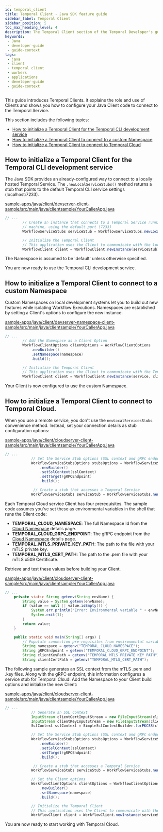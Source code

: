 ```yaml
---
id: temporal_client
title: Temporal Client - Java SDK feature guide
sidebar_label: Temporal Client
sidebar_position: 5
toc_max_heading_level: 4
description: The Temporal Client section of the Temporal Developer's guide provides guidance on how to configure Java Client code to connect to the Temporal Service.
keywords:
 - Java
 - developer-guide
 - guide-context
tags:
 - java
 - client
 - temporal client
 - workers
 - applications
 - developer-guide
 - guide-context
---
```


This guide introduces Temporal Clients.
It explains the role and use of Clients and shows you how to configure your Java Client code to connect to the Temporal Service.

This section includes the following topics:

* [How to initialize a Temporal Client for the Temporal CLI development service](#how-to-initialize-a-temporal-client-for-the-temporal-cli-development-service)
* [How to initialize a Temporal Client to connect to a custom Namespace](#how-to-initialize-a-temporal-client-to-connect-to-a-custom-namespace)
* [How to initialize a Temporal Client to connect to Temporal Cloud](#how-to-initialize-a-temporal-client-to-connect-to-temporal-cloud)

## How to initialize a Temporal Client for the Temporal CLI development service
The Java SDK provides an already-configured way to connect to a locally hosted Temporal Service.
The `.newLocalServiceStubs()` method returns a stub that points to the default Temporal CLI service settings (localhost:7233).

<!--SNIPSTART javasdk-build-caller-app-using-local-client {"selectedLines": ["11-17"]}-->
[sample-apps/java/client/devserver-client-sample/src/main/java/clientsample/YourCallerApp.java](https://github.com/temporalio/documentation/blob/main/sample-apps/java/client/devserver-client-sample/src/main/java/clientsample/YourCallerApp.java)
```java
// ...
        // Create an instance that connects to a Temporal Service running on the local
        // machine, using the default port (7233)
        WorkflowServiceStubs serviceStub = WorkflowServiceStubs.newLocalServiceStubs();

        // Initialize the Temporal Client
        // This application uses the Client to communicate with the local Temporal Service
        WorkflowClient client = WorkflowClient.newInstance(serviceStub);
```
<!--SNIPEND-->

The Namespace is assumed to be 'default' unless otherwise specified.

You are now ready to use the Temporal CLI development service.

## How to initialize a Temporal Client to connect to a custom Namespace

Custom Namespaces on local development systems let you to build out new features while isolating Workflow Executions.
Namespaces are established by setting a Client's options to configure the new instance.

<!--SNIPSTART javasdk-build-caller-app-using-local-client-custom-namespace {"selectedLines": ["23-31"]}-->
[sample-apps/java/client/devserver-namespace-client-sample/src/main/java/clientsample/YourCallerApp.java](https://github.com/temporalio/documentation/blob/main/sample-apps/java/client/devserver-namespace-client-sample/src/main/java/clientsample/YourCallerApp.java)
```java
// ...
        // Add the Namespace as a Client Option
        WorkflowClientOptions clientOptions = WorkflowClientOptions
            .newBuilder()
            .setNamespace(namespace)
            .build();

        // Initialize the Temporal Client
        // This application uses the Client to communicate with the Temporal Service
        WorkflowClient client = WorkflowClient.newInstance(service, clientOptions);
```
<!--SNIPEND-->

Your Client is now configured to use the custom Namespace.

## How to initialize a Temporal Client to connect to Temporal Cloud.

When you use a remote service, you don't use the `newLocalServicesStubs` convenience method.
Instead, set your connection details as stub configuration options:

<!--SNIPSTART javasdk-build-caller-app-using-temporal-cloud {"selectedLines": ["46-54"]}-->
[sample-apps/java/client/cloudserver-client-sample/src/main/java/clientsample/YourCallerApp.java](https://github.com/temporalio/documentation/blob/main/sample-apps/java/client/cloudserver-client-sample/src/main/java/clientsample/YourCallerApp.java)
```java
// ...
            // Set the Service Stub options (SSL context and gRPC endpoint)
            WorkflowServiceStubsOptions stubsOptions = WorkflowServiceStubsOptions
                .newBuilder()
                .setSslContext(sslContext)
                .setTarget(gRPCEndpoint)
                .build();

             // Create a stub that accesses a Temporal Service
            WorkflowServiceStubs serviceStub = WorkflowServiceStubs.newServiceStubs(stubsOptions);
```
<!--SNIPEND-->

Each Temporal Cloud service Client has four prerequisites.
The sample code assumes you've set these as environmental variables in the shell that runs the Client code:

* **TEMPORAL\_CLOUD\_NAMESPACE**: The full Namespace Id from the [Cloud Namespace](https://cloud.temporal.io/namespaces) details page.
* **TEMPORAL\_CLOUD\_GRPC\_ENDPOINT**: The gRPC endpoint from the [Cloud Namespace](https://cloud.temporal.io/namespaces) details page.
* **TEMPORAL\_MTLS\_PRIVATE\_KEY\_PATH**: The path to the file with your mTLS private key.
* **TEMPORAL\_MTLS\_CERT\_PATH**: The path to the .pem file with your mTLS x509 Certificate.

Retrieve and test these values before building your Client.

<!--SNIPSTART javasdk-build-caller-app-using-temporal-cloud {"selectedLines": ["24-38"]}-->
[sample-apps/java/client/cloudserver-client-sample/src/main/java/clientsample/YourCallerApp.java](https://github.com/temporalio/documentation/blob/main/sample-apps/java/client/cloudserver-client-sample/src/main/java/clientsample/YourCallerApp.java)
```java
// ...
    private static String getenv(String envName) {
        String value = System.getenv(envName);
        if (value == null || value.isEmpty()) {
            System.err.println("Error: Environmental variable " + envName + " could not be retrieved.");
            System.exit(1);
        }
        return value;
    }

    public static void main(String[] args) {
        // Populate connection pre-requisites from environmental variables
        String namespace = getenv("TEMPORAL_CLOUD_NAMESPACE");
        String gRPCEndpoint = getenv("TEMPORAL_CLOUD_GRPC_ENDPOINT");
        String clientKeyPath = getenv("TEMPORAL_MTLS_PRIVATE_KEY_PATH");
        String clientCertPath = getenv("TEMPORAL_MTLS_CERT_PATH");
```
<!--SNIPEND-->

The following sample generates an SSL context from the mTLS .pem and .key files.
Along with the gRPC endpoint, this information configures a service stub for Temporal Cloud.
Add the Namespace to your Client build options and initialize the new Client:

<!--SNIPSTART javasdk-build-caller-app-using-temporal-cloud {"selectedLines": ["41-64"]}-->
[sample-apps/java/client/cloudserver-client-sample/src/main/java/clientsample/YourCallerApp.java](https://github.com/temporalio/documentation/blob/main/sample-apps/java/client/cloudserver-client-sample/src/main/java/clientsample/YourCallerApp.java)
```java
// ...
            // Generate an SSL context
            InputStream clientCertInputStream = new FileInputStream(clientCertPath);
            InputStream clientKeyInputStream = new FileInputStream(clientKeyPath);
            SslContext sslContext = SimpleSslContextBuilder.forPKCS8(clientCertInputStream, clientKeyInputStream).build();

            // Set the Service Stub options (SSL context and gRPC endpoint)
            WorkflowServiceStubsOptions stubsOptions = WorkflowServiceStubsOptions
                .newBuilder()
                .setSslContext(sslContext)
                .setTarget(gRPCEndpoint)
                .build();

             // Create a stub that accesses a Temporal Service
            WorkflowServiceStubs serviceStub = WorkflowServiceStubs.newServiceStubs(stubsOptions);

            // Set the Client options
            WorkflowClientOptions clientOptions = WorkflowClientOptions
                .newBuilder()
                .setNamespace(namespace)
                .build();

            // Initialize the Temporal Client
            // This application uses the Client to communicate with the Temporal Service
            WorkflowClient client = WorkflowClient.newInstance(serviceStub, clientOptions);
```
<!--SNIPEND-->

You are now ready to start working with Temporal Cloud.
